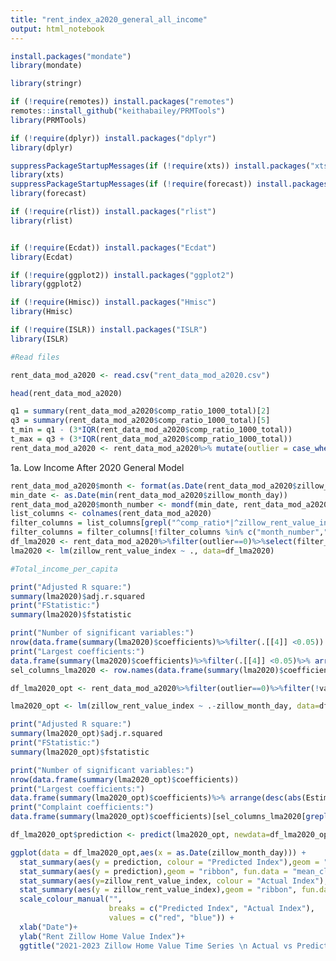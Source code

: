 ---
title: "rent_index_a2020_general_all_income"
output: html_notebook
---


```{r}

install.packages("mondate")
library(mondate)

library(stringr)

if (!require(remotes)) install.packages("remotes")
remotes::install_github("keithabailey/PRMTools")
library(PRMTools)

if (!require(dplyr)) install.packages("dplyr")
library(dplyr)

suppressPackageStartupMessages(if (!require(xts)) install.packages("xts"))
library(xts)
suppressPackageStartupMessages(if (!require(forecast)) install.packages("forecast") )
library(forecast)

if (!require(rlist)) install.packages("rlist")
library(rlist)


if (!require(Ecdat)) install.packages("Ecdat")
library(Ecdat)

if (!require(ggplot2)) install.packages("ggplot2")
library(ggplot2)

if (!require(Hmisc)) install.packages("Hmisc")
library(Hmisc)

if (!require(ISLR)) install.packages("ISLR")
library(ISLR)
```

```{r}
#Read files

rent_data_mod_a2020 <- read.csv("rent_data_mod_a2020.csv")

head(rent_data_mod_a2020)
```

```{r}
q1 = summary(rent_data_mod_a2020$comp_ratio_1000_total)[2]
q3 = summary(rent_data_mod_a2020$comp_ratio_1000_total)[5]
t_min = q1 - (3*IQR(rent_data_mod_a2020$comp_ratio_1000_total))
t_max = q3 + (3*IQR(rent_data_mod_a2020$comp_ratio_1000_total))
rent_data_mod_a2020 <- rent_data_mod_a2020%>% mutate(outlier = case_when(comp_ratio_1000_total<t_min ~ -1, comp_ratio_1000_total>t_max ~ 1, TRUE ~ 0))
```


1a. Low Income After 2020 General Model

```{r}
rent_data_mod_a2020$month <- format(as.Date(rent_data_mod_a2020$zillow_month_day),"%m")
min_date <- as.Date(min(rent_data_mod_a2020$zillow_month_day))
rent_data_mod_a2020$month_number <- mondf(min_date, rent_data_mod_a2020$zillow_month_day)
list_columns <- colnames(rent_data_mod_a2020)
filter_columns = list_columns[grepl("^comp_ratio*|^zillow_rent_value_index|var_zip|^month|Total_income_per_capita", list_columns)]
filter_columns = filter_columns[!filter_columns %in% c("month_number","-zillow_rent_value_index_lag")]
df_lma2020 <- rent_data_mod_a2020%>%filter(outlier==0)%>%select(filter_columns)
lma2020 <- lm(zillow_rent_value_index ~ ., data=df_lma2020)

#Total_income_per_capita

print("Adjusted R square:")
summary(lma2020)$adj.r.squared
print("FStatistic:")
summary(lma2020)$fstatistic

print("Number of significant variables:")
nrow(data.frame(summary(lma2020)$coefficients)%>%filter(.[[4]] <0.05))
print("Largest coefficients:")
data.frame(summary(lma2020)$coefficients)%>%filter(.[[4]] <0.05)%>% arrange(desc(abs(Estimate)))
sel_columns_lma2020 <- row.names(data.frame(summary(lma2020)$coefficients)%>%filter(.[[4]] <0.05))


```

```{r}
df_lma2020_opt <- rent_data_mod_a2020%>%filter(outlier==0)%>%filter(!var_zip %in% c("_11249","_11430"))%>%select(c(sel_columns_lma2020[!grepl("var_zip|^month|*Intercept*",sel_columns_lma2020)],var_zip,month,zillow_rent_value_index,zillow_month_day))

lma2020_opt <- lm(zillow_rent_value_index ~ .-zillow_month_day, data=df_lma2020_opt)

print("Adjusted R square:")
summary(lma2020_opt)$adj.r.squared
print("FStatistic:")
summary(lma2020_opt)$fstatistic

print("Number of significant variables:")
nrow(data.frame(summary(lma2020_opt)$coefficients))
print("Largest coefficients:")
data.frame(summary(lma2020_opt)$coefficients)%>% arrange(desc(abs(Estimate)))
print("Complaint coefficients:")
data.frame(summary(lma2020_opt)$coefficients)[sel_columns_lma2020[grepl("comp_ratio|Intercept",sel_columns_lma2020)],]%>% arrange(desc(abs(Estimate)))

df_lma2020_opt$prediction <- predict(lma2020_opt, newdata=df_lma2020_opt)

ggplot(data = df_lma2020_opt,aes(x = as.Date(zillow_month_day))) + 
  stat_summary(aes(y = prediction, colour = "Predicted Index"),geom = "line", fun = "mean", size= 1) +
  stat_summary(aes(y = prediction),geom = "ribbon", fun.data = "mean_cl_normal", alpha = 0.1,fill = "red") +
  stat_summary(aes(y=zillow_rent_value_index, colour = "Actual Index"), geom = "line", fun = "mean", size= 1) +
  stat_summary(aes(y = zillow_rent_value_index),geom = "ribbon", fun.data = "mean_cl_normal", alpha = 0.1,fill = "blue") +
  scale_colour_manual("", 
                      breaks = c("Predicted Index", "Actual Index"),
                      values = c("red", "blue")) +
  xlab("Date")+
  ylab("Rent Zillow Home Value Index")+
  ggtitle("2021-2023 Zillow Home Value Time Series \n Actual vs Predicted")


```



